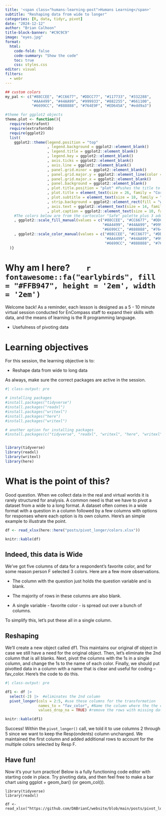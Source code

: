 ```yaml
---
title: '<span class="humans-learning-post">Humans Learning</span>'
subtitle: "Reshaping data from wide to longer"
categories: [R, data, tidyr, pivot]
date: "2024-12-12"
author: "Brian Calhoon"
title-block-banner: "#C9C9C9"
image: "eyes.jpg"
format: 
  html:
    code-fold: false
    code-summary: "Show the code"
    toc: true
    css: styles.css
editor: visual
filters: 
  - webr
---
```


```r

## custom colors
my_pal <- c("#88CCEE", "#CC6677", "#DDCC77", "#117733", "#332288",
            "#AA4499", "#44AA99", "#999933", "#882255", "#661100",
            "#6699CC", "#888888", "#764E9F", "#ED645A", "#edd9a3")

#theme for ggplot2 objects
theme.plot <- function(){
  require(extrafont)
  require(extrafontdb)
  require(ggplot2)
  list(  
    ggplot2::theme(legend.position = "top"
                   , legend.background = ggplot2::element_blank()
                   , legend.title = ggplot2::element_blank()
                   , legend.key = ggplot2::element_blank() 
                   , axis.ticks = ggplot2::element_blank()
                   , axis.line = ggplot2::element_blank()
                   , panel.grid.minor = ggplot2::element_blank()
                   , panel.grid.major.y = ggplot2::element_line(color = "#CFCDC9") 
                   , panel.grid.major.x = ggplot2::element_blank()
                   , panel.background = ggplot2::element_blank()
                   , plot.title.position = "plot" #Pushes the title to the very left of the plot window
                   , plot.title = element_text(size = 26, family = "Corbel", color = "#000000")
                   , plot.subtitle = element_text(size = 18, family = "Corbel", color = "#A9A9A9")
                   , strip.background = ggplot2::element_rect(fill = "white") 
                   , axis.text = ggplot2::element_text(size = 14, family = "Corbel", hjust = 0, color = "#000000")
                   , plot.caption = ggplot2::element_text(size = 10, family = "Corbel", color = "#000000"))
    #The colors below are from the cartocolor "Safe" palette plus 3 additional colors pulled from cartocolor.
    , ggplot2::scale_fill_manual(values = c("#88CCEE", "#CC6677", "#DDCC77", "#117733", "#332288",
                                            "#AA4499", "#44AA99", "#999933", "#882255", "#661100",
                                            "#6699CC", "#888888", "#764E9F", "#ED645A", "#edd9a3"))
    , ggplot2::scale_color_manual(values = c("#88CCEE", "#CC6677", "#DDCC77", "#117733", "#332288",
                                             "#AA4499", "#44AA99", "#999933", "#882255", "#661100",
                                             "#6699CC", "#888888", "#764E9F", "#ED645A", "#edd9a3"))
  )}
```

# Why am I here?        `r fontawesome::fa("earlybirds", fill = "#FFB947", height = '2em', width = '2em')`

:::: box
::: box-header
Welcome back! As a reminder, each lesson is designed as a 5 - 10 minute virtual session conducted for EnCompass staff to expand their skills with data, and the means of learning is the R programming language.

-   Usefulness of pivoting data
:::
::::

# Learning objectives

For this session, the learning objective is to:

-   Reshape data from wide to long data

As always, make sure the correct packages are active in the session.

```r
#| class-output: pre

# installing packages
#install.packages("tidyverse")
#install.packages("readxl")
#install.packages("writexl")
#install.packages("here")
#install.packages("writexl")

# another option for installing packages
#install.packages(c("tidyverse", "readxl", "writexl", "here", "writexl"))


library(tidyverse)
library(readxl)
library(writexl)
library(here)

```

# What is the point of this?

Good question. When we collect data in the real and virtual worlds it is rarely structured for analysis. A common need is that we have to pivot a dataset from a wide to a long format. A dataset often comes in a wide format with a question in a column followed by a few columns with options for responses where each option is its own column.   Here's an simple example to illustrate the point. 

```r

df <- read_xlsx(here::here("posts/pivot_longer/colors.xlsx")) 

knitr::kable(df)

```

## Indeed, this data is Wide

We've got five columns of data for a respondent's favorite color, and for some reason person F selected 3 colors. Here are a few more observations.

-   The column with the question just holds the question variable and is blank.

-   The majority of rows in these columns are also blank.

-   A single variable - favorite color - is spread out over a bunch of columns.

To simplify this, let's put these all in a single column.

## Reshaping

We'll create a new object called df1. This maintains our original df object in case we still have a need for the original object. Then, let's eliminate the 2nd column that is all blanks. Next, pivot the columns with the 1s in a single column, and change the 1s to the name of each color. Finally, we should put pivotted data in a column with a name that is clear and useful for coding -- fav_color. Here's the code to do this.

```r
#| class-output: pre

df1 <- df |> 
  select(-2) |>  #eliminates the 2nd column
  pivot_longer(cols = 2:5, #use these columns for the transformation
               names_to = "fav_color", #Name the column where the the color names are stored
               values_drop_na = TRUE) #remove the rows with missing data

knitr::kable(df1) 
```

Success! Within the `pivot_longer()` call, we told it to use columns 2 through 5 since we want to keep the Resp(ondents) column unchanged. We maintained the first column and added additional rows to account for the multiple colors selected by Resp F.

## Have fun!

Now it's your turn practice! Below is a fully functioning code editor with starting code in place. Try pivoting data, and then feel free to make a bar chart using ggplot + geom_bar() (or geom_col()).

```webr-r

library(tidyverse)
library(readxl)

df <- read_xlsx("https://github.com/DABrianC/website/blob/main/posts/pivot_longer/colors.xlsx")


```
